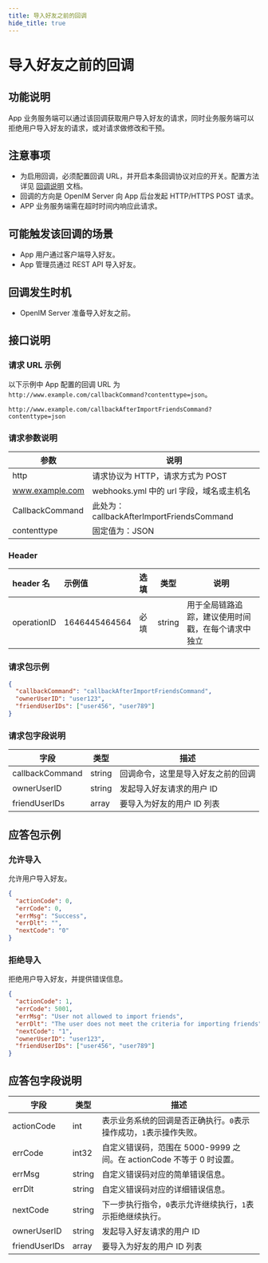 ```yaml
---
title: 导入好友之前的回调
hide_title: true
---
```


# 导入好友之前的回调

## 功能说明

App 业务服务端可以通过该回调获取用户导入好友的请求，同时业务服务端可以拒绝用户导入好友的请求，或对请求做修改和干预。

## 注意事项

- 为启用回调，必须配置回调 URL，并开启本条回调协议对应的开关。配置方法详见 [回调说明](../introduction) 文档。
- 回调的方向是 OpenIM Server 向 App 后台发起 HTTP/HTTPS POST 请求。
- APP 业务服务端需在超时时间内响应此请求。

## 可能触发该回调的场景

- App 用户通过客户端导入好友。
- App 管理员通过 REST API 导入好友。

## 回调发生时机

- OpenIM Server 准备导入好友之前。

## 接口说明

### 请求 URL 示例

以下示例中 App 配置的回调 URL 为 `http://www.example.com/callbackCommand?contenttype=json`。

```plaintext
http://www.example.com/callbackAfterImportFriendsCommand?contenttype=json
```

### 请求参数说明

| 参数            | 说明                                              |
| --------------- | ------------------------------------------------- |
| http            | 请求协议为 HTTP，请求方式为 POST                  |
| www.example.com | webhooks.yml 中的 url 字段，域名或主机名 |
| CallbackCommand | 此处为：callbackAfterImportFriendsCommand         |
| contenttype     | 固定值为：JSON                                    |

### Header

| header 名   | 示例值        | 选填 | 类型   | 说明                         |
| :---------- | :------------ | :--- | ------ | ---------------------------- |
| operationID | 1646445464564 | 必填 | string | 用于全局链路追踪，建议使用时间戳，在每个请求中独立 |

### 请求包示例

```json
{
  "callbackCommand": "callbackAfterImportFriendsCommand",
  "ownerUserID": "user123",
  "friendUserIDs": ["user456", "user789"]
}
```

### 请求包字段说明

| 字段            | 类型   | 描述                               |
| --------------- | ------ | ---------------------------------- |
| callbackCommand | string | 回调命令，这里是导入好友之前的回调 |
| ownerUserID     | string | 发起导入好友请求的用户 ID          |
| friendUserIDs   | array  | 要导入为好友的用户 ID 列表         |

## 应答包示例

### 允许导入

允许用户导入好友。

```json
{
  "actionCode": 0,
  "errCode": 0,
  "errMsg": "Success",
  "errDlt": "",
  "nextCode": "0"
}
```

### 拒绝导入

拒绝用户导入好友，并提供错误信息。

```json
{
  "actionCode": 1,
  "errCode": 5001,
  "errMsg": "User not allowed to import friends",
  "errDlt": "The user does not meet the criteria for importing friends",
  "nextCode": "1",
  "ownerUserID": "user123",
  "friendUserIDs": ["user456", "user789"]
}
```

## 应答包字段说明

| 字段          | 类型   | 描述                                                                 |
| ------------- | ------ | -------------------------------------------------------------------- |
| actionCode    | int    | 表示业务系统的回调是否正确执行。`0`表示操作成功，`1`表示操作失败。   |
| errCode       | int32  | 自定义错误码，范围在 5000-9999 之间。在 actionCode 不等于 0 时设置。 |
| errMsg        | string | 自定义错误码对应的简单错误信息。                                     |
| errDlt        | string | 自定义错误码对应的详细错误信息。                                     |
| nextCode      | string | 下一步执行指令，`0`表示允许继续执行，`1`表示拒绝继续执行。           |
| ownerUserID   | string | 发起导入好友请求的用户 ID                                            |
| friendUserIDs | array  | 要导入为好友的用户 ID 列表                                           |
